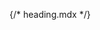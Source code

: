 {/* heading.mdx */}


<Meta of={comStories} name="Docs"/>

<Title />
<Subtitle />
<Description />

> #### [Bootstrap ~5.3.0 Documentation on Heading](https://getbootstrap.com/docs/5.3/content/typography/#headings)
> * [Headings](https://getbootstrap.com/docs/5.3/content/typography/#headings)
> * [Display headings](https://getbootstrap.com/docs/5.3/content/typography/#display-headings)

<Canvas of={comStories.Heading_1} />

## Properties
<Controls of={comStories.Heading_1} />

## Attributes:
 * `attributes`: Attributes array.

## Slots:
 * `content`: Content text for the heading.

<Stories of={comStories} />

## Examples

**Example #1:** Have a heading for the h1 page title
```
{% include 'varbase_components:heading' with {
    html_tag: 'h1',
    content: title|render|striptags|trim,
    attributes: title_attributes,
    utility_classes: classes
  }
%}
```

**Example #2:** Use for the heading of a block
```
{% include 'varbase_components:heading' with {
    html_tag: heading_tag,
    content: heading_text|render|striptags|trim,
    attributes: []
  }
%}
```

**Example #3:** Use in views title
```
{% embed "varbase_components:heading" with {
  attributes: title_attributes,
  content: label,
  html_tag: 'h2'
} %}
{% endembed %}
```

**Example #4** Have title with utility classes
```
{% include "varbase_components:heading" with {
  attributes: heading_attributes,
  html_tag: 'h2',
  content: heading,
  utility_classes: ['rich-heading', 'mb-2']
} %}
```

## Source code
[//]: # (Twig Template source code)
<Source code={templateSource} />

